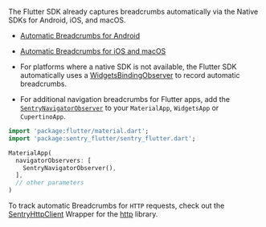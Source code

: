 The Flutter SDK already captures breadcrumbs automatically via the Native SDKs for Android, iOS, and macOS.

- [Automatic Breadcrumbs for Android](/platforms/android/usage/events/enriching-events/breadcrumbs/#automatic-breadcrumbs)
- [Automatic Breadcrumbs for iOS and macOS](/platforms/apple/configuration/integrations/default/#sentryautobreadcrumbtrackingintegration)

- For platforms where a native SDK is not available, the Flutter SDK automatically uses a [WidgetsBindingObserver](https://api.flutter.dev/flutter/widgets/WidgetsBindingObserver-class.html) to record automatic breadcrumbs.

- For additional navigation breadcrumbs for Flutter apps, add the [`SentryNavigatorObserver`](https://pub.dev/documentation/sentry_flutter/latest/sentry_flutter/SentryNavigatorObserver-class.html) to your `MaterialApp`, `WidgetsApp` or `CupertinoApp`.

```dart
import 'package:flutter/material.dart';
import 'package:sentry_flutter/sentry_flutter.dart';

MaterialApp(
  navigatorObservers: [
    SentryNavigatorObserver(),
  ],
  // other parameters
)
```

To track automatic Breadcrumbs for `HTTP` requests, check out the [SentryHttpClient](/platforms/dart/usage/events/enriching-events/breadcrumbs/#automatic-breadcrumbs) Wrapper for the [http](https://pub.dev/packages/http) library.
